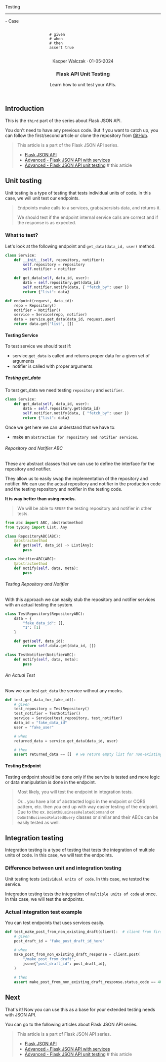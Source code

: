 
<section className="header__height w-full rounded-2xl bg-blue-900 bg-opacity-10 border-2 border-blue-500 mt-2">
    <article className="flex flex-col align-between h-full relative">
        <div className="absolute top-0 left-0 p-2">
            <PythonTag/>
        </div>
        <section className="content flex align-center justify-center gap-3 h-full overflow-hidden">
            <div className="bg-orange-600 h-20 text-sm w-20 p-1 mt-20 text-white font-bold">
                Testing
                <hr className="mb-0 pb-0" />
                <span>- Case</span>
            </div>
            <div className="bg-violet-500 bg-opacity-10 h-40 w-40 p-1 mt-20 text-white font-bold">
                <pre><code>
                    <span className="text-gray-500"># given</span>
                    <span className="text-gray-500"># when</span>
                    <span className="text-gray-500"># then</span>
                    <span><span className="text-rose-500">assert</span> true</span>
                </code></pre>
            </div>
        </section>
        <header className="px-4 pb-4 pt-4">
            <p className="text-right mt-2 text-lg text-gray-500">Kacper Walczak &middot; 01-05-2024</p>
            <h1 className="text-2xl font-bold mb-3 border-b-2 border-b-blue-200">Flask API Unit Testing</h1>
            <p className="mt-2 text-lg">Learn how to unit test your APIs.</p>
        </header>
    </article>
</section>

## Introduction

This is the `third` part of the series about Flask JSON API.

You don't need to have any previous code. But if you want to catch up, you can follow the first/second article or clone the repository from [GitHub](https://github.com/Walikuperek/Flask-JSON-API/).

> This article is a part of the Flask JSON API series.
>   - [Flask JSON API](/learn/python/flask-crud-json-api)
>   - [Advanced - Flask JSON API with services](/learn/python/flask-json-api-with-services)
>   - [Advanced - Flask JSON API unit testing](/learn/python/flask-json-api-unit-testing)  # this article

## Unit testing

Unit testing is a type of testing that tests individual units of code. In this case, we will unit test our endpoints.

> Endpoints make calls to a services, grabs/persists data, and returns it.
>
> We should test if the endpoint internal service calls are correct and if the response is as expected.

### What to test?

Let's look at the following endpoint and `get_data(data_id, user)` method.

```python copy /get_data/
class Service:
    def __init__(self, repository, notifier):
        self.repository = repository
        self.notifier = notifier

    def get_data(self, data_id, user):
        data = self.repository.get(data_id)
        self.notifier.notify(data, { "fetch_by": user })
        return {"list": data}

def endpoint(request, data_id):
    repo = Repository()
    notifier = Notifier()
    service = Service(repo, notifier)
    data = service.get_data(data_id, request.user)
    return data.get("list", [])
```

#### Testing Service

To test service we should test if:
- service.`get_data` is called and returns proper data for a given set of arguments
- notifier is called with proper arguments

##### Testing get_data

To test get_data we need testing `repository` and `notifier`.

```python copy /repository/ /notifier/
class Service:
    def get_data(self, data_id, user):
        data = self.repository.get(data_id)
        self.notifier.notify(data, { "fetch_by": user })
        return {"list": data}
```

Once we get here we can understand that we have to:
- make an `abstraction for repository and notifier services`.

###### Repository and Notifier ABC

These are abstract classes that we can use to define the interface for the repository and notifier.

They allow us to easily swap the implementation of the repository and notifier. We can use the actual repository and notifier in the production code and the testing repository and notifier in the testing code.

**It is way better than using mocks.**

> We will be able to `REUSE` the testing repository and notifier in other tests.

```python copy
from abc import ABC, abstractmethod
from typing import List, Any

class RepositoryABC(ABC):
    @abstractmethod
    def get(self, data_id) -> List[Any]:
        pass

class NotifierABC(ABC):
    @abstractmethod
    def notify(self, data, meta):
        pass
```

###### Testing Repository and Notifier

With this approach we can easily stub the repository and notifier services with an actual testing the system.

```python copy
class TestRepository(RepositoryABC):
    data = {
        "fake_data_id": [],
        "1": [1]
    }

    def get(self, data_id):
        return self.data.get(data_id, [])

class TestNotifier(NotifierABC):
    def notify(self, data, meta):
        pass
```

###### An Actual Test

Now we can test `get_data` the service without any mocks.

```python copy filename="**/tests/unit/test_service.py"
def test_get_data_for_fake_id():
    # given
    test_repository = TestRepository()
    test_notifier = TestNotifier()
    service = Service(test_repository, test_notifier)
    data_id = "fake_data_id"
    user = "fake_user"

    # when
    returned_data = service.get_data(data_id, user)

    # then
    assert returned_data == []  # we return empty list for non-existing/fake data_id
```

#### Testing Endpoint

Testing endpoint should be done only if the service is tested and more logic or data manipulation is done in the endpoint.

> Most likely, you will test the endpoint in integration tests.
>
> Or... you have a lot of abstracted logic in the endpoint or CQRS pattern, etc.
> then you end up with way easier testing of the endpoint.
> Due to the ex. `DoSmthBusinessRelatedCommand` or `DoSmthBusinessRelatedQuery`
> classes or similar and their ABCs can be easily tested as well.

## Integration testing

Integration testing is a type of testing that tests the integration of multiple units of code. In this case, we will test the endpoints.

### Difference between unit and integration testing

Unit testing tests `individual units of code`. In this case, we tested the service.

Integration testing tests the integration of `multiple units of code` at once. In this case, we will test the endpoints.

### Actual integration test example

You can test endpoints that uses services easily.

```python copy filename="**/tests/integration/test_make_post_from_draft.py"
def test_make_post_from_non_existing_draft(client):  # client from first article
    # given
    post_draft_id = "fake_post_draft_id_here"

    # when
    make_post_from_non_existing_draft_response = client.post(
        "/make_post_from_draft",
        json={"post_draft_id": post_draft_id},
    )

    # then
    assert make_post_from_non_existing_draft_response.status_code == 404
```

## Next

That's it! Now you can use this as a base for your extended testing needs with JSON API.

You can go to the following articles about Flask JSON API series.

> This article is a part of Flask JSON API series.
>   - [Flask JSON API](/learn/python/flask-json-api)
>   - [Advanced - Flask JSON API with services](/learn/python/flask-json-api-with-services)
>   - [Advanced - Flask JSON API unit testing](/learn/python/flask-json-api-unit-testing)  # this article

<section className="rounded-2xl bg-lines flex mt-10 mb-20 h-20 w-full"></section>

<LatestReadings />
